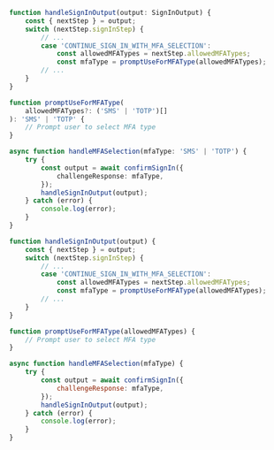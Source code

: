 <BlockSwitcher>
<Block name="TypeScript">

```ts
function handleSignInOutput(output: SignInOutput) {
	const { nextStep } = output;
	switch (nextStep.signInStep) {
		// ...
		case 'CONTINUE_SIGN_IN_WITH_MFA_SELECTION':
			const allowedMFATypes = nextStep.allowedMFATypes;
			const mfaType = promptUseForMFAType(allowedMFATypes);
		// ...
	}
}

function promptUseForMFAType(
	allowedMFATypes?: ('SMS' | 'TOTP')[]
): 'SMS' | 'TOTP' {
	// Prompt user to select MFA type
}

async function handleMFASelection(mfaType: 'SMS' | 'TOTP') {
	try {
		const output = await confirmSignIn({
			challengeResponse: mfaType,
		});
        handleSignInOutput(output);
	} catch (error) {
		console.log(error);
	}
}

```
</Block>

<Block name="JavaScript">

```js
function handleSignInOutput(output) {
	const { nextStep } = output;
	switch (nextStep.signInStep) {
		// ...
		case 'CONTINUE_SIGN_IN_WITH_MFA_SELECTION':
			const allowedMFATypes = nextStep.allowedMFATypes;
			const mfaType = promptUseForMFAType(allowedMFATypes);
		// ...
	}
}

function promptUseForMFAType(allowedMFATypes) {
	// Prompt user to select MFA type
}

async function handleMFASelection(mfaType) {
	try {
		const output = await confirmSignIn({
			challengeResponse: mfaType,
		});
        handleSignInOutput(output);
	} catch (error) {
		console.log(error);
	}
}

```

</Block>
</BlockSwitcher>
